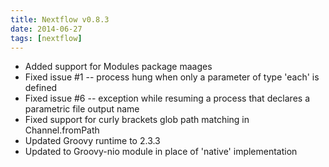 ```yaml
---
title: Nextflow v0.8.3
date: 2014-06-27
tags: [nextflow]
---
```


- Added support for Modules package maages
- Fixed issue #1 -- process hung when only a parameter of type 'each' is defined
- Fixed issue #6 -- exception while resuming a process that declares a parametric file output name
- Fixed support for curly brackets glob path matching in Channel.fromPath
- Updated Groovy runtime to 2.3.3 
- Updated to Groovy-nio module in place of 'native' implementation
